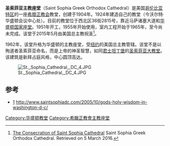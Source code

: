 {{Infobox religious building
| building_name         = 圣索菲亚主教座堂
| image                 = StSophiaDC.jpg
| location              = [[华盛顿哥伦比亚特区|华盛顿哥伦比亚特区]]
| geo                   = {{Coord|38|55|38.78|N|77|4|13.00|W|display=title}}
| religious_affiliation = [[希腊正教会|希腊正教会]]
| state                 = [[哥伦比亚特区|哥伦比亚特区]]
| consecration_year     = 2015
| website               = www.saintsophiadc.com
| architecture_type     = [[主教座堂|主教座堂]]
| architecture_style    = 新拜占庭
| groundbreaking        = 1951
| dome_height_outer     = {{convert|80|ft|abbr=on}}
}}
'''圣索菲亚主教座堂'''（Saint Sophia Greek Orthodox Cathedral）是美国[[哥伦比亚特区|哥伦比亚特区]]的一座[[希腊正教会|希腊正教会]]教堂，创建于1904年。1924年建造自己的教堂（今沃尔特·华盛顿会议中心处）。目前的教堂位于西北区36街2815号，靠近马萨诸塞大道和[[华盛顿国家座堂|华盛顿国家座堂]]。1951年开工，1955年开始使用，室内工程开始于1965年，至今尚未完成。该堂于2015年5月由美国总主教祝圣<ref>[http://www.saintsophiadc.com/about/consecration The Consecration of Saint Sophia Cathedral] {{Wayback|url=http://www.saintsophiadc.com/about/consecration |date=20160919194353 }} Saint Sophia Greek Orthodox Cathedral. Retrieved on 5 March 2016.</ref>。

1962年，该堂升格为华盛顿的主教座堂，受[[纽约|纽约]]的美国总主教管辖。该堂不是以殉道者圣索菲亚命名，而是上帝的神圣智慧，如同[[君士坦丁堡|君士坦丁堡]]的[[圣索菲亚大教堂|圣索菲亚大教堂]]。该建筑是新拜占庭风格，中心圆顶高达{{convert|80|ft|abbr=on}}。

[[File:St._Sophia_Cathedral,_DC_4.JPG|thumb]]

==参考==
{{Reflist}}
*[http://www.saintsophiadc.com]{{Wayback|url=http://www.saintsophiadc.com/ |date=20161213114958 }} http://www.saintsophiadc.com/2005/10/gods-holy-wisdom-in-washington-d-c/{{Wayback|url=http://www.saintsophiadc.com/2005/10/gods-holy-wisdom-in-washington-d-c/ |date=20181005153742 }}

[[Category:华盛顿教堂|Category:华盛顿教堂]]
[[Category:希臘正教會主教座堂|Category:希臘正教會主教座堂]]